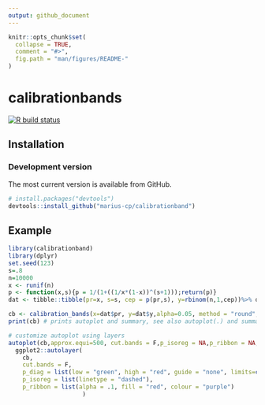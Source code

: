 ```yaml
---
output: github_document
---
```


```r
knitr::opts_chunk$set(
  collapse = TRUE,
  comment = "#>",
  fig.path = "man/figures/README-"
)
```

# calibrationbands

<!-- badges: start -->
  [![R build status](https://github.com/marius-cp/calibrationband/workflows/R-CMD-check/badge.svg)](https://github.com/marius-cp/calibrationband/actions)
  <!-- badges: end -->
  
## Installation
### Development version

The most current version is available from GitHub.

```r
# install.packages("devtools")
devtools::install_github("marius-cp/calibrationband")
```

## Example

```r
library(calibrationband)
library(dplyr)
set.seed(123)
s=.8
n=10000
x <- runif(n)
p <- function(x,s){p = 1/(1+((1/x*(1-x))^(s+1)));return(p)}
dat <- tibble::tibble(pr=x, s=s, cep = p(pr,s), y=rbinom(n,1,cep))%>% dplyr::arrange(pr)

cb <- calibration_bands(x=dat$pr, y=dat$y,alpha=0.05, method = "round", digits = 3)
print(cb) # prints autoplot and summary, see also autoplot(.) and summary(.)

# customize autoplot using layers 
autoplot(cb,approx.equi=500, cut.bands = F,p_isoreg = NA,p_ribbon = NA,p_diag = NA)+
  ggplot2::autolayer(
    cb,
    cut.bands = F,
    p_diag = list(low = "green", high = "red", guide = "none", limits=c(0,1)),
    p_isoreg = list(linetype = "dashed"),
    p_ribbon = list(alpha = .1, fill = "red", colour = "purple")
                     )
```

